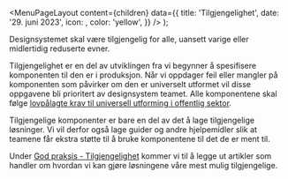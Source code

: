 

<Meta
  title='Tilgjengelighet'
  description='Designsystemet skal være tilgjengelig for alle, uansett varige eller midlertidig reduserte evner.'
/>

  <MenuPageLayout
    content={children}
    data={{
      title: 'Tilgjengelighet',
      date: '29. juni 2023',
      icon: <HandHeartIcon />,
      color: 'yellow',
    }}
  />
);

Designsystemet skal være tilgjengelig for alle, uansett varige eller midlertidig reduserte evner.

Tilgjengelighet er en del av utviklingen fra vi begynner å spesifisere komponenten til den er i produksjon. Når vi oppdager feil eller mangler på komponenten som påvirker om den er universelt utformet vil disse oppgavene bli prioritert av designsystem teamet. Alle komponentene skal følge [lovpålagte krav til universell utforming i offentlig sektor](https://www.uutilsynet.no/regelverk/offentlig-sektor/1584).

Tilgjengelige komponenter er bare en del av det å lage tilgjengelige løsninger. Vi vil derfor også lage guider og andre hjelpemidler slik at teamene får ekstra støtte til å bruke komponentene til det de er ment til.

Under [God praksis - Tilgjengelighet](/god-praksis#tilgjengelighet) kommer vi til å legge ut artikler som handler om hvordan vi kan gjøre løsningene våre mest mulig tilgjengelige.
